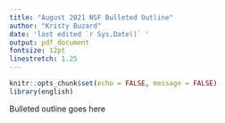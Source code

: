 ```yaml
---
title: "August 2021 NSF Bulleted Outline"
author: "Kristy Buzard"
date: 'last edited `r Sys.Date()` '
output: pdf_document
fontsize: 12pt
linestretch: 1.25
---
```


```r
knitr::opts_chunk$set(echo = FALSE, message = FALSE)
library(english)
```

Bulleted outline goes here